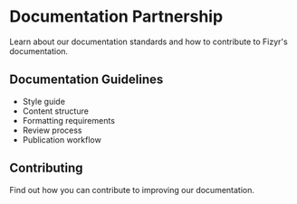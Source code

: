 # Documentation Partnership

Learn about our documentation standards and how to contribute to Fizyr's documentation.

## Documentation Guidelines

- Style guide
- Content structure
- Formatting requirements
- Review process
- Publication workflow

## Contributing

Find out how you can contribute to improving our documentation.
